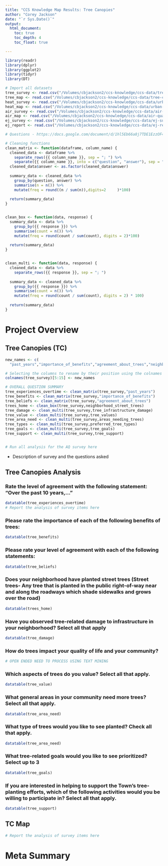 ```yaml
---
title: "CCS Knowledge Map Results: Tree Canopies"
author: "Corey Jackson"
date: "`r Sys.Date()`"
output:
  html_document:
    toc: true
    toc_depth: 4
    toc_float: true

---
```


```r
library(readr)
library(dplyr)
library(ggplot2)
library(tidyr)
library(DT)

# Import all datasets
tree_survey <- read.csv("/Volumes/cbjackson2/ccs-knowledge/ccs-data/tree-canopy/tree_survey.csv")
tree_map <- read.csv("/Volumes/cbjackson2/ccs-knowledge/ccs-data/tree-canopy/tree_map.csv")
heat_survey <- read.csv("/Volumes/cbjackson2/ccs-knowledge/ccs-data/urban-heat/heat_survey.csv")
heat_map <- read.csv("/Volumes/cbjackson2/ccs-knowledge/ccs-data/urban-heat/heat_map.csv")
air_survey <- read.csv("/Volumes/cbjackson2/ccs-knowledge/ccs-data/air-quality/air_survey.csv")
air_map <- read.csv("/Volumes/cbjackson2/ccs-knowledge/ccs-data/air-quality/air_map.csv")
ej_survey <- read.csv("/Volumes/cbjackson2/ccs-knowledge/ccs-data/ej-survey/ej_survey.csv")
ej_report <- read.csv("/Volumes/cbjackson2/ccs-knowledge/ccs-data/ej-report/ej_report.csv")

# Questions - https://docs.google.com/document/d/1hl5Eb66a8j7TDE1EzzOF4eUjUguet5dMsw7UJydr_uY/edit

# Cleaning functions
clean_matrix <- function(dataframe, column_name) {
  cleaned_data <- dataframe %>%
    separate_rows({{ column_name }}, sep = "; ") %>%
    separate({{ column_name }}, into = c("question", "answer"), sep = " - ")
  cleaned_data$answer <- as.factor(cleaned_data$answer)
  
  summary_data <- cleaned_data %>%
    group_by(question, answer) %>%
    summarise(n = n()) %>%
    mutate(freq = round((n / sum(n)),digits=2     )*100)
  
  return(summary_data)
}


clean_box <- function(data, response) {
  summary_data <- data %>%
    group_by({{ response }}) %>%
    summarise(count = n()) %>%
    mutate(freq = round(count / sum(count), digits = 2)*100)
  
  return(summary_data)
}


clean_multi <- function(data, response) {
  cleaned_data <- data %>%
    separate_rows({{ response }}, sep = "; ")
  
  summary_data <- cleaned_data %>%
    group_by({{ response }}) %>%
    summarise(count = n()) %>%
    mutate(freq = round(count / sum(count), digits = 2) * 100)
  
  return(summary_data)
}
```

# Project Overview

## Tree Canopies (TC)
```r
new_names <- c(
  "past_years","importance_of_benefits","agreement_about_trees","neighborhood_street_trees","tree_infrastructure_damage","tree_quality_life","tree_values","areas_needing_trees","preferred_tree_types","tree_goals","tree_support")

# Selecting the columns to rename by their position using the colnames function
colnames(tree_survey)[5:15] <- new_names

# OVERALL QUESTION SUMMARY
tree_experiences_overtime <- clean_matrix(tree_survey,"past_years")
tree_benefits <- clean_matrix(tree_survey,"importance_of_benefits")
tree_beliefs <- clean_matrix(tree_survey,"agreement_about_trees")
trees_home <- clean_box(tree_survey,neighborhood_street_trees)
tree_damage <- clean_multi(tree_survey,tree_infrastructure_damage)
tree_value <- clean_multi(tree_survey,tree_values)
tree_area_need <- clean_multi(tree_survey,areas_needing_trees)
tree_types <- clean_multi(tree_survey,preferred_tree_types)
tree_goals <- clean_multi(tree_survey,tree_goals)
tree_support <- clean_multi(tree_survey,tree_support)


# Run all analysis for the AQ survey here

```

- Description of survey and the questions asked


## Tree Canopies Analysis

### Rate the level of agreement with the following statement: "Over the past 10 years,..." 

```r
datatable(tree_experiences_overtime)
# Report the analysis of survey items here
```

### Please rate the importance of each of the following benefits of trees:

```r
datatable(tree_benefits)
```

### Please rate your level of agreement with each of the following statements:

```r
datatable(tree_beliefs)
```

### Does your neighborhood have planted street trees (Street trees- Any tree that is planted in the public right-of-way near and along the roadways which shade sidewalks and grows over the road)

```r
datatable(trees_home)
```

### Have you observed tree-related damage to infrastructure in your neighborhood? Select all that apply
```r
datatable(tree_damage)
```

### How do trees impact your quality of life and your community?
```r
# OPEN ENDED NEED TO PROCESS USING TEXT MINING
```

### Which aspects of trees do you value? Select all that apply.
```r
datatable(tree_value)
```



### What general areas in your community need more trees? Select all that apply.

```r
datatable(tree_area_need)
```

### What type of trees would you like to see planted? Check all that apply.

```r
datatable(tree_area_need)
```

### What tree-related goals would you like to see prioritized? Select up to 3

```r
datatable(tree_goals)
```

### If you are interested in helping to support the Town's tree-planting efforts, which of the following activities would you be willing to participate in? Select all that apply.

```r
datatable(tree_support)

```

## TC Map
```r

# Report the analysis of survey items here

```

# Meta Summary

